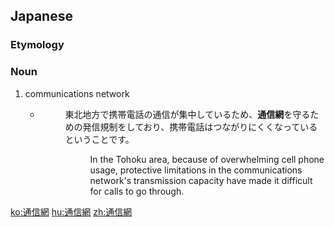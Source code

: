 ==Japanese==
{{ja-kanjitab|つう|しん|もう|yomi=on}}

===Etymology===
{{suffix|通信|網|lang=ja|t1=communication|t2=network|sort=つうしんもう}}

===Noun===
{{ja-noun|つうしんもう}}

# communications network
#* {{quote-web|author=NHK|title=地震 携帯電話つながりにくい|site=NHK ニュース|url=http://www3.nhk.or.jp/news/html/20110408/t10015171261000.html|accessdate=2011-04-08|year=2011}}
#*: 東北地方で携帯電話の通信が集中しているため、'''通信網'''を守るための発信規制をしており、携帯電話はつながりにくくなっているということです。
#*:: In the Tohoku area, because of overwhelming cell phone usage, protective limitations in the communications network's transmission capacity have made it difficult for calls to go through.

[[ko:通信網]]
[[hu:通信網]]
[[zh:通信網]]